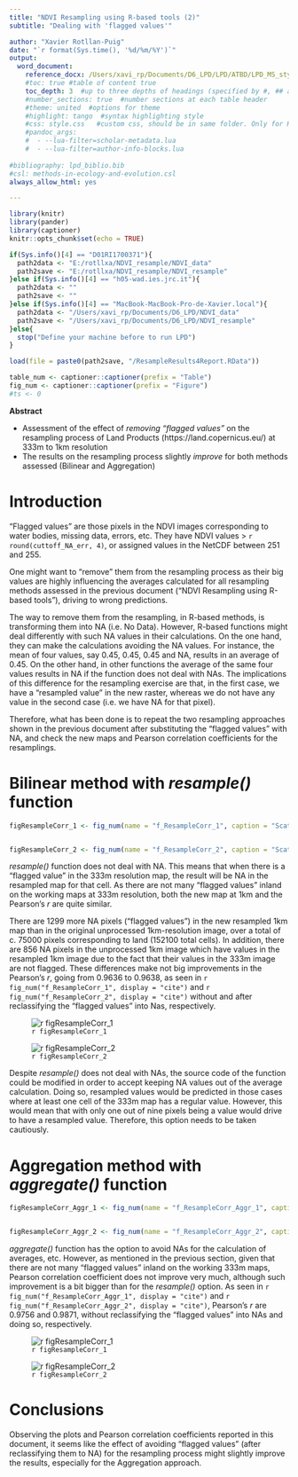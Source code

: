 ```yaml
---
title: "NDVI Resampling using R-based tools (2)"
subtitle: "Dealing with 'flagged values'"

author: "Xavier Rotllan-Puig"
date: "`r format(Sys.time(), '%d/%m/%Y')`"
output: 
  word_document:
    reference_docx: /Users/xavi_rp/Documents/D6_LPD/LPD/ATBD/LPD_MS_styles.docx
    #toc: true #table of content true
    toc_depth: 3  #up to three depths of headings (specified by #, ## and ###)
    #number_sections: true  #number sections at each table header
    #theme: united  #options for theme
    #highlight: tango  #syntax highlighting style
    #css: style.css   #custom css, should be in same folder. Only for HTML
    #pandoc_args:
    #  - --lua-filter=scholar-metadata.lua
    #  - --lua-filter=author-info-blocks.lua
      
#bibliography: lpd_biblio.bib
#csl: methods-in-ecology-and-evolution.csl
always_allow_html: yes

---
```



```r
library(knitr)
library(pander)
library(captioner)
knitr::opts_chunk$set(echo = TRUE)

```



```r
if(Sys.info()[4] == "D01RI1700371"){
  path2data <- "E:/rotllxa/NDVI_resample/NDVI_data"
  path2save <- "E:/rotllxa/NDVI_resample/NDVI_resample"
}else if(Sys.info()[4] == "h05-wad.ies.jrc.it"){
  path2data <- ""
  path2save <- ""
}else if(Sys.info()[4] == "MacBook-MacBook-Pro-de-Xavier.local"){
  path2data <- "/Users/xavi_rp/Documents/D6_LPD/NDVI_data"
  path2save <- "/Users/xavi_rp/Documents/D6_LPD/NDVI_resample"
}else{
  stop("Define your machine before to run LPD")
}

load(file = paste0(path2save, "/ResampleResults4Report.RData"))

table_num <- captioner::captioner(prefix = "Table")
fig_num <- captioner::captioner(prefix = "Figure")
#ts <- 0
```

**Abstract**

- Assessment of the effect of *removing “flagged values”* on the resampling process of Land Products (https://land.copernicus.eu/) at 333m to 1km resolution
- The results on the resampling process slightly *improve* for both methods assessed (Bilinear and Aggregation)



# Introduction

"Flagged values" are those pixels in the NDVI images corresponding to water bodies, missing data, errors, etc. They have NDVI values > `r round(cuttoff_NA_err, 4)`, or assigned values in the NetCDF between 251 and 255.

One might want to "remove" them from the resampling process as their big values are highly influencing the averages calculated for all resampling methods assessed in the previous document ("NDVI Resampling using R-based tools"), driving to wrong predictions.

The way to remove them from the resampling, in R-based methods, is transforming them into NA (i.e. No Data). However, R-based functions might deal differently with such NA values in their calculations. On the one hand, they can make the calculations avoiding the NA values. For instance, the mean of four values, say 0.45, 0.45, 0.45 and NA, results in an average of 0.45. On the other hand, in other functions the average of the same four values results in NA if the function does not deal with NAs. The implications of this difference for the resampling exercise are that, in the first case, we have a "resampled value" in the new raster, whereas we do not have any value in the second case (i.e. we have NA for that pixel). 

Therefore, what has been done is to repeat the two resampling approaches shown in the previous document after substituting the "flagged values" with NA, and check the new maps and Pearson correlation coefficients for the resamplings.



# Bilinear method with *resample()* function
```r
figResampleCorr_1 <- fig_num(name = "f_ResampleCorr_1", caption = "Scatterplot unprocessed (x-axis) against resampled (y-axis) using the Bilinear approach without previously reclassifying NAs. Also Pearson's *r* is shown")


figResampleCorr_2 <- fig_num(name = "f_ResampleCorr_2", caption = "Scatterplot unprocessed (x-axis) against resampled (y-axis) using the Bilinear approach after previously reclassifying NAs. Also Pearson's *r* is shown")


```


*resample()* function does not deal with NA. This means that when there is a "flagged value" in the 333m resolution map, the result will be NA in the resampled map for that cell. As there are not many "flagged values" inland on the working maps at 333m resolution, both the new map at 1km and the Pearson's *r* are quite similar.

There are 1299 more NA pixels ("flagged values") in the new resampled 1km map than in the original unprocessed 1km-resolution image, over a total of c. 75000 pixels corresponding to land (152100 total cells). In addition, there are 856 NA pixels in the unprocessed 1km image which have values in the resampled 1km image due to the fact that their values in the 333m image are not flagged. These differences make not big improvements in the Pearson's *r*, going from 0.9636 to 0.9638, as seen in  `r fig_num("f_ResampleCorr_1", display = "cite")` and `r fig_num("f_ResampleCorr_2", display = "cite")` without and after reclassifying the "flagged values" into Nas, respectively.


![`r figResampleCorr_1`](`r paste0(path2save, "/v1_withNAs/resample_correlation.jpg")`)


![`r figResampleCorr_2`](`r paste0(path2save, "/resample_correlation.jpg")`)


Despite *resample()* does not deal with NAs, the source code of the function could be modified in order to accept keeping NA values out of the average calculation. Doing so, resampled values would be predicted in those cases where at least one cell of the 333m map has a regular value. However, this would mean that with only one out of nine pixels being a value would drive to have a resampled value. Therefore, this option needs to be taken cautiously.





# Aggregation method with *aggregate()* function
```r
figResampleCorr_Aggr_1 <- fig_num(name = "f_ResampleCorr_Aggr_1", caption = "Scatterplot unprocessed (x-axis) against resampled (y-axis) using the Aggregation approach without previously reclassifying NAs. Also Pearson's *r* is shown")


figResampleCorr_Aggr_2 <- fig_num(name = "f_ResampleCorr_Aggr_2", caption = "Scatterplot unprocessed (x-axis) against resampled (y-axis) using the Aggregation approach after previously reclassifying NAs. Also Pearson's *r* is shown")


```

*aggregate()* function has the option to avoid NAs for the calculation of averages, etc. However, as mentioned in the previous section, given that there are not many "flagged values" inland on the working 333m maps, Pearson correlation coefficient does not improve very much, although such improvement is a bit bigger than for the *resample()* option. As seen in  `r fig_num("f_ResampleCorr_Aggr_1", display = "cite")` and `r fig_num("f_ResampleCorr_Aggr_2", display = "cite")`, Pearson's *r* are 0.9756 and 0.9871, without reclassifying the "flagged values" into NAs and doing so, respectively.


![`r figResampleCorr_1`](`r paste0(path2save, "/v1_withNAs/resample_correlation_Aggr.jpg")`)


![`r figResampleCorr_2`](`r paste0(path2save, "/resample_correlation_Aggr.jpg")`)




# Conclusions

Observing the plots and Pearson correlation coefficients reported in this document, it seems like the effect of avoiding "flagged values" (after reclassifying them to NA) for the resampling process might slightly improve the results, especially for the Aggregation approach.

